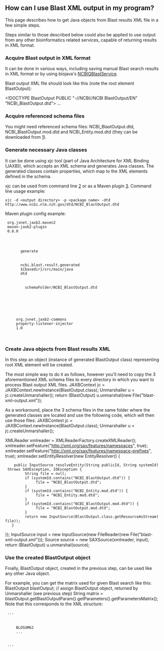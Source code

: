 == How can I use Blast XML output in my program? ==

This page describes how to get Java objects from Blast results XML file in a few simple steps.

Steps similar to those described below could also be applied to use output from any other bioinformatics related services, capable of returning results in XML format.

=== Acquire Blast output in XML format ===
It can be done in various ways, including saving manual Blast search results in XML format or by using biojava's  [[BioJava:CookBook3:NCBIQBlastService|NCBIQBlastService]].

Blast output XML file should look like this (note the root element BlastOutput):
<xml>
<?xml version="1.0"?>
<!DOCTYPE BlastOutput PUBLIC "-//NCBI//NCBI BlastOutput/EN" "NCBI_BlastOutput.dtd">
<BlastOutput>
...
</BlastOutput>
</xml>

=== Acquire referenced schema files === 
You might need referenced schema files: NCBI_BlastOutput.dtd, NCBI_BlastOutput.mod.dtd and NCBI_Entity.mod.dtd (they can be downloaded from [http://www.ncbi.nlm.nih.gov/data_specs/dtd/]).

=== Generate necessary Java classes  ===
It can be done using xjc tool (part of Java Architecture for XML Binding (JAXB)), which accepts an XML schema and generates Java classes.
The generated classes contain properties, which map to the XML elements defined in the schema.

xjc can be used from command line [http://docs.oracle.com/javase/6/docs/technotes/tools/share/xjc.html] or as a Maven plugin [http://jaxb.java.net/jaxb-maven2-plugin/]. Command line usage example:

<code>
<nowiki>xjc -d <output directory> -p <package name> -dtd http://www.ncbi.nlm.nih.gov/dtd/NCBI_BlastOutput.dtd</nowiki>
</code>

Maven plugin config example: 
<xml>
<plugin>
  <groupId>org.jvnet.jaxb2.maven2</groupId>
  <artifactId>maven-jaxb2-plugin</artifactId>
  <version>0.8.0</version>
  <executions>
    <execution>
      <goals>
        <goal>generate</goal>
      </goals>
      <configuration>
        <generatePackage>ncbi.blast.result.generated</generatePackage>
        <generateDirectory>${basedir}/src/main/java</generateDirectory>
        <schemaLanguage>dtd</schemaLanguage>
        <schemaIncludes>
          <!-- location of root schema file (in this case: src/main/resources/schemaFolder/NCBI_BlastOutput.dtd) -->
          <value>schemaFolder/NCBI_BlastOutput.dtd</value>
        </schemaIncludes>
      </configuration>
    </execution>
  </executions>
  <dependencies>
    <dependency>
      <groupId>org.jvnet.jaxb2-commons</groupId>
      <artifactId>property-listener-injector</artifactId>
      <version>1.0</version>
    </dependency>
  </dependencies>
</plugin>
</xml>

=== Create Java objects from Blast results XML ===

In this step an object (instance of generated BlastOutput class) representing root XML element will be created.

The most simple way to do it as follows, however you'll need to copy the 3 aforementioned XML schema files to every directory in which you want to process Blast output XML files.
<java>
JAXBContext jc = JAXBContext.newInstance(BlastOutput.class);
Unmarshaller u = jc.createUnmarshaller();
return (BlastOutput) u.unmarshal(new File("blast-xml-output.xml"));
</java>

As a workaround, place the 3 schema files in the same folder where the generated classes are located and use the following code, which will then use those files:
<java>
JAXBContext jc = JAXBContext.newInstance(BlastOutput.class);
Unmarshaller u = jc.createUnmarshaller();

XMLReader xmlreader = XMLReaderFactory.createXMLReader();
xmlreader.setFeature("http://xml.org/sax/features/namespaces", true);
xmlreader.setFeature("http://xml.org/sax/features/namespace-prefixes", true);
xmlreader.setEntityResolver(new EntityResolver() {
     public InputSource resolveEntity(String publicId, String systemId) throws SAXException, IOException {
          String file = null;
          if (systemId.contains("NCBI_BlastOutput.dtd")) {
               file = "NCBI_BlastOutput.dtd";
          }
          if (systemId.contains("NCBI_Entity.mod.dtd")) {
               file = "NCBI_Entity.mod.dtd";
          }
          if (systemId.contains("NCBI_BlastOutput.mod.dtd")) {
               file = "NCBI_BlastOutput.mod.dtd";
          }
          return new InputSource(BlastOutput.class.getResourceAsStream(file));
    }
});
InputSource input = new InputSource(new FileReader(new File("blast-xml-output.xml")));
Source source = new SAXSource(xmlreader, input);
return (BlastOutput) u.unmarshal(source);
</java>

===Use the created BlastOutput object===
Finally, BlastOutput object, created in the previous step, can be used like any other Java object.

For example, you can get the matrix used for given Blast search like this:
<java>
BlastOutput blastOutput;
// assign BlastOutput object, returned by Unmarshaller (see previous step)
String matrix = blastOutput.getBlastOutputParam().getParameters().getParametersMatrix();
</java>
Note that this corresponds to the XML structure:
<xml>
<BlastOutput>
  ...
  <BlastOutput_param>
    <Parameters>
      <Parameters_matrix>BLOSUM62</Parameters_matrix>
      ...
    </Parameters>
  </BlastOutput_param>
  ...
</BlastOutput>
</xml>
